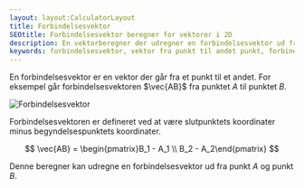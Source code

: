 ```yaml
---
layout: layout:CalculatorLayout
title: Forbindelsesvektor
SEOtitle: Forbindelsesvektor beregner for vektorer i 2D
description: En vektorberegner der udregner en forbindelsesvektor ud fra to punkter for vektorer i 2D
keywords: forbindelsesvektor, vektor fra punkt til andet punkt, forbindelsesvektor beregner, vektor 2d
---
```



En forbindelsesvektor er en vektor der går fra et punkt til et andet. For eksempel går forbindelsesvektoren $\vec{AB}$ fra punktet $A$ til punktet $B$.

![Forbindelsesvektor](/img/vektor/2d/forbindelsesvektor.svg)

Forbindelsesvektoren er defineret ved at være slutpunktets koordinater minus begyndelsespunktets koordinater.

$$
\vec{AB} = \begin{pmatrix}B_1 - A_1 \\ B_2 - A_2\end{pmatrix}
$$

Denne beregner kan udregne en forbindelsesvektor ud fra punkt $A$ og punkt $B$.

<Calculator client:only />

